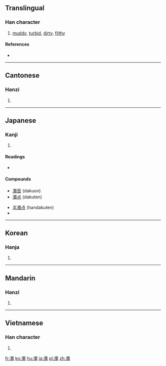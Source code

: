 {{also|浊}}
==Translingual==

===Han character===
{{Han char|rn=85|rad=水|as=13|sn=16|four=3612<sub>7</sub>|canj=水田中戈 (EWLI)}}

# [[muddy]], [[turbid]], [[dirty]], [[filthy]]

====References====
* {{Han ref|kx=0654.190|dkj=18440|dj=1064.160|hdz=31758.030|uh=6FC1|ud=28609|bh=BF42|bd=48962}}

----

==Cantonese==

===Hanzi===
{{yue-hanzi|jyut=|y=juk6|sim=浊}}

# {{defn|lang=yue|sort=水13}}

----

==Japanese==

===Kanji===
{{ja-kanji|grade=c|rs=水13}}

# {{defn|lang=ja|sort=水13}}

====Readings====
* {{ja-readings|on=[[だく]] (daku)|kun=[[にごる|にご-る]] (nigoru), [[にごす|にご-す]] (nigosu), [[にごり|にご-り]] (nigori)}}

====Compounds====
{{top2}}
* [[濁音]] (dakuon)
* [[濁点]] (dakuten)
{{mid2}}
* [[半濁点]] (handakuten)
* {{term|連濁||[[rendaku]], sequential voicing|tr=[[れんだく]], [[rendaku]]|lang=ja|sc=Jpan}}
{{bottom}}

----

==Korean==

===Hanja===
{{ko-hanja|hangeul=[[탁]]|eumhun=|rv=tak|mr=t'ak|y=thak}}

# {{defn|lang=ko|sort=水13}}

----

==Mandarin==

===Hanzi===
{{cmn-hanzi|sim=浊|pin=[[xiǎn]] ([[xian3]]), [[zhuó]] ([[zhuo2]])|wg=hsien<sup>3</sup>, cho<sup>2</sup>}}

# {{defn|lang=cmn|sort=水13}}

----

==Vietnamese==

===Han character===
{{vi-hantu|[[trọc]], [[đục]], [[rục]], [[sộc]], [[chọc]], [[trạc]]|rs=水13}}

# {{defn|lang=vi|sort=水13}}

[[fr:濁]]
[[ko:濁]]
[[hu:濁]]
[[ja:濁]]
[[pl:濁]]
[[zh:濁]]